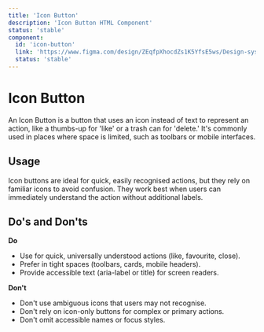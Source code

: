 ```yaml
---
title: 'Icon Button'
description: 'Icon Button HTML Component'
status: 'stable'
component:
  id: 'icon-button'
  link: 'https://www.figma.com/design/ZEqfpXhocdZs1K5YfsE5ws/Design-system?node-id=1386-7470&t=TDHF1QkZpdPfgn8m-4'
  status: 'stable'
---
```


# Icon Button

An Icon Button is a button that uses an icon instead of text to represent an action, like a thumbs-up for 'like' or a trash can for 'delete.' It's commonly used in places where space is limited, such as toolbars or mobile interfaces.

<Section current="design">
<ComponentPreview>
  <IconButton icon={{ icon: 'thumb_up' }} size="large" />
</ComponentPreview>
<FigmaPreviewButton href="https://www.figma.com/design/ZEqfpXhocdZs1K5YfsE5ws/Design-system?node-id=1386-7470&t=TDHF1QkZpdPfgn8m-4" />

## Usage

Icon buttons are ideal for quick, easily recognised actions, but they rely on familiar icons to avoid confusion. They work best when users can immediately understand the action without additional labels.

## Do's and Don'ts

**Do**

- Use for quick, universally understood actions (like, favourite, close).
- Prefer in tight spaces (toolbars, cards, mobile headers).
- Provide accessible text (aria-label or title) for screen readers.

**Don't**

- Don't use ambiguous icons that users may not recognise.
- Don't rely on icon-only buttons for complex or primary actions.
- Don't omit accessible names or focus styles.

<ComponentContainer>
  <IconButton icon={{ icon: 'more_horiz' }} />
</ComponentContainer>

</Section>
